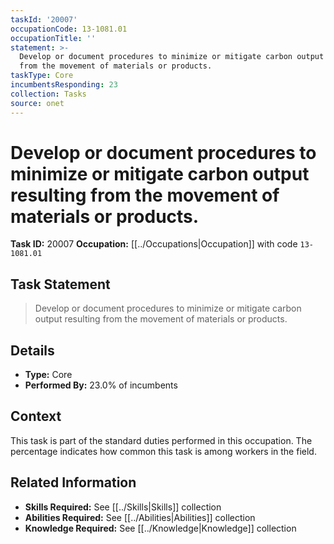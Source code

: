 ```yaml
---
taskId: '20007'
occupationCode: 13-1081.01
occupationTitle: ''
statement: >-
  Develop or document procedures to minimize or mitigate carbon output resulting
  from the movement of materials or products.
taskType: Core
incumbentsResponding: 23
collection: Tasks
source: onet
---
```

# Develop or document procedures to minimize or mitigate carbon output resulting from the movement of materials or products.

**Task ID:** 20007
**Occupation:** [[../Occupations|Occupation]] with code `13-1081.01`

## Task Statement

> Develop or document procedures to minimize or mitigate carbon output resulting from the movement of materials or products.

## Details

- **Type:** Core
- **Performed By:** 23.0% of incumbents

## Context

This task is part of the standard duties performed in this occupation. The percentage indicates how common this task is among workers in the field.

## Related Information

- **Skills Required:** See [[../Skills|Skills]] collection
- **Abilities Required:** See [[../Abilities|Abilities]] collection
- **Knowledge Required:** See [[../Knowledge|Knowledge]] collection
